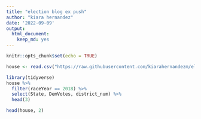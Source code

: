 ```yaml
---
title: "election blog ex push"
author: "kiara hernandez"
date: '2022-09-09'
output: 
  html_document: 
    keep_md: yes
---
```


```r
knitr::opts_chunk$set(echo = TRUE)
```

```r
house <- read.csv("https://raw.githubusercontent.com/kiarahernandezm/election-blog/main/house%20party%20vote%20share%20by%20district%201948-2020.csv")

library(tidyverse)
house %>%
  filter(raceYear == 2018) %>%
  select(State, DemVotes, district_num) %>%
  head(3)

head(house, 2)

```